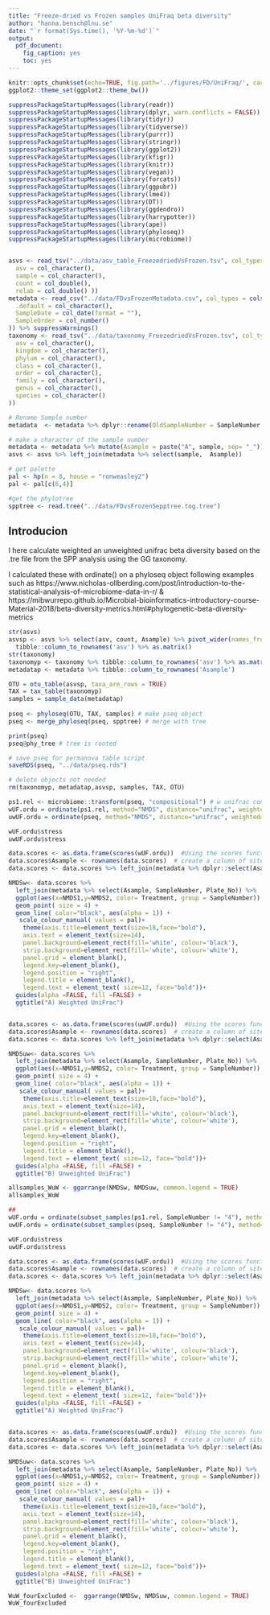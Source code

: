 ```yaml
---
title: "Freeze-dried vs Frozen samples UniFraq beta diversity"
author: "hanna.bensch@lnu.se"
date: "`r format(Sys.time(), '%Y-%m-%d')`"
output:
  pdf_document:
    fig_caption: yes  
    toc: yes
---
```

  
  
```r
knitr::opts_chunk$set(echo=TRUE, fig.path='../figures/FD/UniFraq/', cache = FALSE)
ggplot2::theme_set(ggplot2::theme_bw())
```

```r
suppressPackageStartupMessages(library(readr))
suppressPackageStartupMessages(library(dplyr, warn.conflicts = FALSE))
suppressPackageStartupMessages(library(tidyr))
suppressPackageStartupMessages(library(tidyverse))
suppressPackageStartupMessages(library(purrr))
suppressPackageStartupMessages(library(stringr))
suppressPackageStartupMessages(library(ggplot2))
suppressPackageStartupMessages(library(kfigr))
suppressPackageStartupMessages(library(knitr))
suppressPackageStartupMessages(library(vegan))
suppressPackageStartupMessages(library(forcats))
suppressPackageStartupMessages(library(ggpubr))
suppressPackageStartupMessages(library(lme4))
suppressPackageStartupMessages(library(DT))
suppressPackageStartupMessages(library(ggdendro))
suppressPackageStartupMessages(library(harrypotter))
suppressPackageStartupMessages(library(ape))
suppressPackageStartupMessages(library(phyloseq))
suppressPackageStartupMessages(library(microbiome))
```

```r
```

```r
asvs <- read_tsv("../data/asv_table_FreezedriedVsFrozen.tsv", col_types =cols(
  asv = col_character(),
  sample = col_character(),
  count = col_double(),
  relab = col_double() ))
metadata <- read_csv("../data/FDvsFrozenMetadata.csv", col_types = cols(
  .default = col_character(),
  SampleDate = col_date(format = ""),
  SampleOrder = col_number()
)) %>% suppressWarnings()
taxonomy <- read_tsv("../data/taxonomy_FreezedriedVsFrozen.tsv", col_types =  cols(
  asv = col_character(),
  kingdom = col_character(),
  phylum = col_character(),
  class = col_character(),
  order = col_character(),
  family = col_character(),
  genus = col_character(),
  species = col_character()
))

# Rename Sample number
metadata  <- metadata %>% dplyr::rename(OldSampleNumber = SampleNumber, SampleNumber = NewSampleNumber )

# make a character of the sample number
metadata <- metadata %>% mutate(Asample = paste("A", sample, sep= "_"))
asvs <- asvs %>% left_join(metadata %>% select(sample,  Asample))

# get palette
pal <- hp(n = 8, house = "ronweasley2")
pal <- pal[c(6,4)]

#get the phylotree
spptree <- read.tree("../data/FDvsFrozenSepptree.tog.tree") 

```

## Introducion

I here calculate weighted an unweighted unifrac beta diversity based on the .tre file from the SPP analysis using the GG taxonomy. 

I calculated these with ordinate() on a phyloseq object  following examples such as https://www.nicholas-ollberding.com/post/introduction-to-the-statistical-analysis-of-microbiome-data-in-r/ & https://mibwurrepo.github.io/Microbial-bioinformatics-introductory-course-Material-2018/beta-diversity-metrics.html#phylogenetic-beta-diversity-metrics



```r
str(asvs)
asvsp <- asvs %>% select(asv, count, Asample) %>% pivot_wider(names_from = 'Asample', values_from='count', values_fil= 0) %>%
  tibble::column_to_rownames('asv') %>% as.matrix()
str(taxonomy)
taxonomyp <- taxonomy %>% tibble::column_to_rownames('asv') %>% as.matrix()
metadatap <- metadata %>% tibble::column_to_rownames('Asample')

OTU = otu_table(asvsp, taxa_are_rows = TRUE)
TAX = tax_table(taxonomyp)
samples = sample_data(metadatap)
  
pseq <- phyloseq(OTU, TAX, samples) # make pseq object
pseq <- merge_phyloseq(pseq, spptree) # merge with tree

print(pseq)
pseq@phy_tree # tree is rooted

# save pseq for permanova table script
saveRDS(pseq, "../data/pseq.rds")

# delete objects not needed
rm(taxonomyp, metadatap,asvsp, samples, TAX, OTU)

```


```r
ps1.rel <- microbiome::transform(pseq, "compositional") # w unifrac consider the abundances of different taxa.
wUF.ordu = ordinate(ps1.rel, method="NMDS", distance="unifrac", weighted=TRUE)
uwUF.ordu = ordinate(pseq, method="NMDS", distance="unifrac", weighted=FALSE)

wUF.ordu$stress 
uwUF.ordu$stress 

data.scores <- as.data.frame(scores(wUF.ordu))  #Using the scores function from vegan to extract the site scores and convert to a data.frame
data.scores$Asample <- rownames(data.scores)  # create a column of site names, from the rownames of data.scores
data.scores <- data.scores %>% left_join(metadata %>% dplyr::select(Asample, Treatment))

NMDSw<- data.scores %>%
  left_join(metadata %>% select(Asample, SampleNumber, Plate_No)) %>%
  ggplot(aes(x=NMDS1,y=NMDS2, color= Treatment, group = SampleNumber)) +
  geom_point( size = 4) +  
  geom_line( color="black", aes(alpha = 1)) +
   scale_colour_manual( values = pal)+
    theme(axis.title=element_text(size=18,face="bold"),
    axis.text = element_text(size=14),
    panel.background=element_rect(fill='white', colour='black'),
    strip.background=element_rect(fill='white', colour='white'),
    panel.grid = element_blank(),
    legend.key=element_blank(),
    legend.position = "right",
    legend.title = element_blank(),
    legend.text = element_text( size=12, face="bold"))+
  guides(alpha =FALSE, fill =FALSE) +
  ggtitle("A) Weighted UniFrac")


data.scores <- as.data.frame(scores(uwUF.ordu))  #Using the scores function from vegan to extract the site scores and convert to a data.frame
data.scores$Asample <- rownames(data.scores)  # create a column of site names, from the rownames of data.scores
data.scores <- data.scores %>% left_join(metadata %>% dplyr::select(Asample, Treatment))

NMDSuw<- data.scores %>%
  left_join(metadata %>% select(Asample, SampleNumber, Plate_No)) %>%
  ggplot(aes(x=NMDS1,y=NMDS2, color= Treatment, group = SampleNumber)) +
  geom_point( size = 4) +  
  geom_line( color="black", aes(alpha = 1)) +
   scale_colour_manual( values = pal)+
    theme(axis.title=element_text(size=18,face="bold"),
    axis.text = element_text(size=14),
    panel.background=element_rect(fill='white', colour='black'),
    strip.background=element_rect(fill='white', colour='white'),
    panel.grid = element_blank(),
    legend.key=element_blank(),
    legend.position = "right",
    legend.title = element_blank(),
    legend.text = element_text( size=12, face="bold"))+
  guides(alpha =FALSE, fill =FALSE) +
  ggtitle("B) Unweighted UniFrac")

```


```r

allsamples_WuW <- ggarrange(NMDSw, NMDSuw, common.legend = TRUE)
allsamples_WuW 
```


```r
##
wUF.ordu = ordinate(subset_samples(ps1.rel, SampleNumber != "4"), method="NMDS", distance="unifrac", weighted=TRUE) # Weighted Unifrac consider the abundances of different taxa.
uwUF.ordu = ordinate(subset_samples(pseq, SampleNumber != "4"), method="NMDS", distance="unifrac", weighted=FALSE)

wUF.ordu$stress 
uwUF.ordu$stress

data.scores <- as.data.frame(scores(wUF.ordu))  #Using the scores function from vegan to extract the site scores and convert to a data.frame
data.scores$Asample <- rownames(data.scores)  # create a column of site names, from the rownames of data.scores
data.scores <- data.scores %>% left_join(metadata %>% dplyr::select(Asample, Treatment))

NMDSw<- data.scores %>%
  left_join(metadata %>% select(Asample, SampleNumber, Plate_No)) %>%
  ggplot(aes(x=NMDS1,y=NMDS2, color= Treatment, group = SampleNumber)) +
  geom_point( size = 4) +  
  geom_line( color="black", aes(alpha = 1)) +
   scale_colour_manual( values = pal)+
    theme(axis.title=element_text(size=18,face="bold"),
    axis.text = element_text(size=14),
    panel.background=element_rect(fill='white', colour='black'),
    strip.background=element_rect(fill='white', colour='white'),
    panel.grid = element_blank(),
    legend.key=element_blank(),
    legend.position = "right",
    legend.title = element_blank(),
    legend.text = element_text( size=12, face="bold"))+
  guides(alpha =FALSE, fill =FALSE) +
  ggtitle("A) Weighted UniFrac")


data.scores <- as.data.frame(scores(uwUF.ordu))  #Using the scores function from vegan to extract the site scores and convert to a data.frame
data.scores$Asample <- rownames(data.scores)  # create a column of site names, from the rownames of data.scores
data.scores <- data.scores %>% left_join(metadata %>% dplyr::select(Asample, Treatment))

NMDSuw<- data.scores %>%
  left_join(metadata %>% select(Asample, SampleNumber, Plate_No)) %>%
  ggplot(aes(x=NMDS1,y=NMDS2, color= Treatment, group = SampleNumber)) +
  geom_point( size = 4) +  
  geom_line( color="black", aes(alpha = 1)) +
   scale_colour_manual( values = pal)+
    theme(axis.title=element_text(size=18,face="bold"),
    axis.text = element_text(size=14),
    panel.background=element_rect(fill='white', colour='black'),
    strip.background=element_rect(fill='white', colour='white'),
    panel.grid = element_blank(),
    legend.key=element_blank(),
    legend.position = "right",
    legend.title = element_blank(),
    legend.text = element_text( size=12, face="bold"))+
  guides(alpha =FALSE, fill =FALSE) +
  ggtitle("B) Unweighted UniFrac")
```

```r

WuW_fourExcluded <-  ggarrange(NMDSw, NMDSuw, common.legend = TRUE)
WuW_fourExcluded
```


